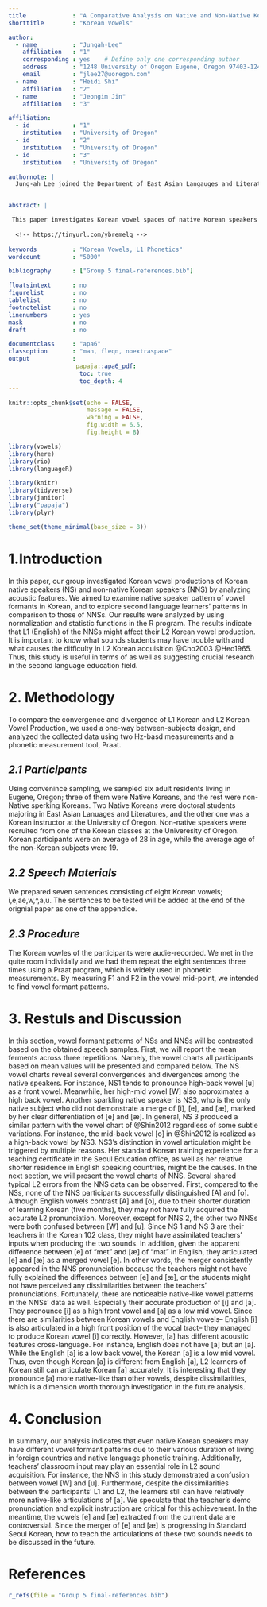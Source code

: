 ```yaml
---
title             : "A Comparative Analysis on Native and Non-Native Korean Speakers' Vowel Productions"
shorttitle        : "Korean Vowels"

author: 
  - name          : "Jungah-Lee"
    affiliation   : "1"
    corresponding : yes    # Define only one corresponding author
    address       : "1248 University of Oregon Eugene, Oregon 97403-1248"
    email         : "jlee27@uoregon.com"
  - name          : "Heidi Shi"
    affiliation   : "2"
  - name          : "Jeongim Jin"
    affiliation   : "3"

affiliation:
  - id            : "1"
    institution   : "University of Oregon"
  - id            : "2"
    institution   : "University of Oregon"
  - id            : "3"
    institution   : "University of Oregon"

authornote: |
  Jung-ah Lee joined the Department of East Asian Langauges and Literatures at the Unviersity of Oregon at 2017.


abstract: |

 This paper investigates Korean vowel spaces of native Korean speakers (NS) and non-native Korean speakers (NNS, L1: English). The vowel production of NS and NNS were compared. All the speakers recorded eight Korean cardinal vowels, which are [i], [e], [ae], [W], [A], [o], [u], and [a] three times. A preceding consonant was lenis fricative [s] sound of Korean. The participants’ production was normalized by using Lobanov normalization function in the R program. Results show that NNS cannot differentiate the Korean mid-vowels and back vowels such as [A], [o], and [u]. This research can be helpful to investigate that L1 English can affect the L2 Korean learners’ vowel pronunciation.   
 
  <!-- https://tinyurl.com/ybremelq -->
  
keywords          : "Korean Vowels, L1 Phonetics"
wordcount         : "5000"

bibliography      : ["Group 5 final-references.bib"]

floatsintext      : no
figurelist        : no
tablelist         : no
footnotelist      : no
linenumbers       : yes
mask              : no
draft             : no

documentclass     : "apa6"
classoption       : "man, fleqn, noextraspace"
output            : 
                   papaja::apa6_pdf:
                    toc: true
                    toc_depth: 4
---
```


```r
knitr::opts_chunk$set(echo = FALSE, 
                      message = FALSE,
                      warning = FALSE,
                      fig.width = 6.5,
                      fig.height = 8)

library(vowels)
library(here)
library(rio)
library(languageR)

library(knitr)
library(tidyverse)
library(janitor)
library("papaja")
library(plyr)

theme_set(theme_minimal(base_size = 8))

```

\newpage

# **1.Introduction**

In this paper, our group investigated Korean vowel productions of Korean native speakers (NS) and non-native Korean speakers (NNS) by analyzing acoustic features. We aimed to examine native speaker pattern of vowel formants in Korean, and to explore second language learners’ patterns in comparison to those of NNSs. Our results were analyzed by using normalization and statistic functions in the R program. The results indicate that L1 (English) of the NNSs might affect their L2 Korean vowel production. It is important to know what sounds students may have trouble with and what causes the difficulty in L2 Korean acquisition @Cho2003 @Heo1965. Thus, this study is useful in terms of as well as suggesting crucial research in the second language education field. 

# **2. Methodology**

To compare the convergence and divergence of L1 Korean and L2 Korean Vowel Production, we used a one-way between-subjects design, and analyzed the collected data using two Hz-basd measurements and a phonetic measurement tool, Praat. 

## *2.1 Participants*
Using convenince sampling, we sampled six adult residents living in Eugene, Oregon; three of them were Native Koreans, and the rest were non-Native sperking Koreans. Two Native Koreans were doctoral students majoring in East Asian Lanuages and Literatures, and the other one was a Korean instructor at the University of Oregon. Non-native speakers were recruited from one of the Korean classes at the Univeresity of Oregon. Korean participants were an average of 28 in age, while the average age of the non-Korean subjects were 19. 

## *2.2 Speech Materials*
We prepared seven sentences consisting of eight Korean vowels; i,e,ae,w,^,a,u. The sentences to be tested will be added at the end of the orignial paper as one of the appendice. 

## *2.3 Procedure*
The Korean vowles of the participants were audie-recorded. We met in the quite room individally and we had them repeat the eight sentences three times using a Praat program, which is widely used in phonetic measurements. By measuring F1 and F2 in the vowel mid-point, we intended to find vowel formant patterns. 

# **3. Restuls and Discussion**
In this section, vowel formant patterns of NSs and NNSs will be contrasted based on the obtained speech samples. First, we will report the mean ferments across three repetitions. Namely, the vowel charts all participants based on mean values will be presented and compared below. 
The NS vowel charts reveal several convergences and divergences among the native speakers. For instance, NS1 tends to pronounce high-back vowel [u] as a front vowel. Meanwhile, her high-mid vowel [W] also approximates a high back vowel. Another sparkling native speaker is NS3, who is the only native subject who did not demonstrate a merge of [i], [e], and [æ], marked by her clear differentiation of [e] and [æ]. In general, NS 3 produced a similar pattern with the vowel chart of @Shin2012 regardless of some subtle variations. For instance, the mid-back vowel [o] in @Shin2012 is realized as a high-back vowel by NS3. NS3’s distinction in vowel articulation might be triggered by multiple reasons. Her standard Korean training experience for a teaching certificate in the Seoul Education office, as well as her relative shorter residence in English speaking countries, might be the causes.
In the next section, we will present the vowel charts of NNS. Several shared typical L2 errors from the NNS data can be observed. First, compared to the NSs, none of the NNS participants successfully distinguished [A] and [o]. Although English vowels contrast [A] and [o], due to their shorter duration of learning Korean (five months), they may not have fully acquired the accurate L2 pronunciation. Moreover, except for NNS 2, the other two NNSs were both confused between [W] and [u]. Since NS 1 and NS 3 are their teachers in the Korean 102 class, they might have assimilated teachers’ inputs when producing the two sounds. In addition, given the apparent difference between [e] of “met” and [æ] of “mat” in English, they articulated [e] and [æ] as a merged vowel [e]. In other words, the merger consistently appeared in the NNS pronunciation because the teachers might not have fully explained the differences between [e] and [æ], or the students might not have perceived any dissimilarities between the teachers’ pronunciations. 
Fortunately, there are noticeable native-like vowel patterns in the NNSs’ data as well. Especially their accurate production of [i] and [a]. They pronounce [i] as a high front vowel and [a] as a low mid vowel. Since there are similarities between Korean vowels and English vowels-- English [i] is also articulated in a high front position of the vocal tract-- they managed to produce Korean vowel [i] correctly. However, [a] has different acoustic features cross-language. For instance, English does not have [a] but an [a]. While the English [a] is a low back vowel, the Korean [a] is a low mid vowel. Thus, even though Korean [a] is different from English [a], L2 learners of Korean still can articulate Korean [a] accurately. It is interesting that they pronounce [a] more native-like than other vowels, despite dissimilarities, which is a dimension worth thorough investigation in the future analysis.

# **4. Conclusion**
In summary, our analysis indicates that even native Korean speakers may have different vowel formant patterns due to their various duration of living in foreign countries and native language phonetic training. Additionally, teachers’ classroom input may play an essential role in L2 sound acquisition. For instance, the NNS in this study demonstrated a confusion between vowel [W] and [u]. Furthermore, despite the dissimilarities between the participants’ L1 and L2, the learners still can have relatively more native-like articulations of [a]. We speculate that the teacher’s demo pronunciation and explicit instruction are critical for this achievement. In the meantime, the vowels [e] and [æ] extracted from the current data are controversial. Since the merger of [e] and [æ] is progressing in Standard Seoul Korean, how to teach the articulations of these two sounds needs to be discussed in the future.
\newpage

# **References**
```r
r_refs(file = "Group 5 final-references.bib")
```

\begingroup
\setlength{\parindent}{-0.5in}
\setlength{\leftskip}{0.5in}

<div id = "refs"></div>
\endgroup
